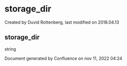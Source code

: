 
# storage_dir 

 Created by  Duvid Rottenberg, last modified on 2018.04.13

## storage_dir

string

Document generated by Confluence on nov 11, 2022 04:24
